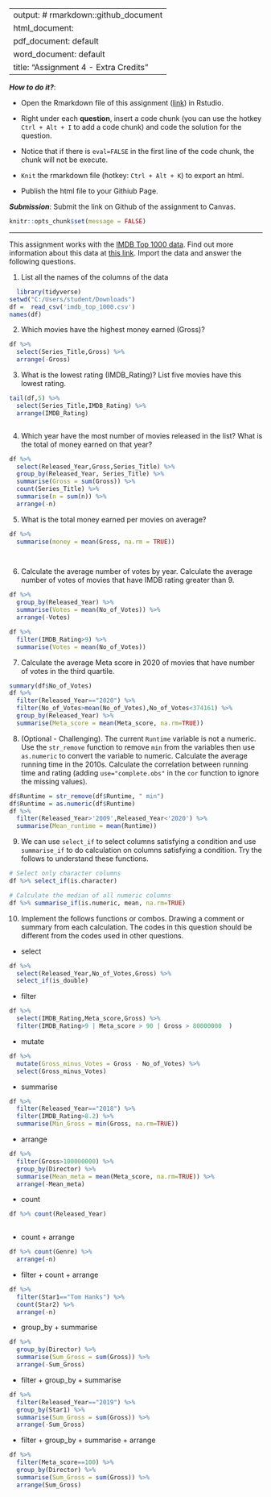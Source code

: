 
---
output: # rmarkdown::github_document
  html_document:
  pdf_document: default
  word_document: default
title: "Assignment 4 - Extra Credits"
---

***How to do it?***: 

- Open the Rmarkdown file of this assignment ([link](assignment4_extra_credits.Rmd)) in Rstudio. 

- Right under each **question**, insert  a code chunk (you can use the hotkey `Ctrl + Alt + I` to add a code chunk) and code the solution for the question. 

- Notice that if there is `eval=FALSE` in the first line of the code chunk, the chunk will not be execute.

- `Knit` the rmarkdown file (hotkey: `Ctrl + Alt + K`) to export an html.  

-  Publish the html file to your Githiub Page. 

***Submission***: Submit the link on Github of the assignment to Canvas. 

```r
knitr::opts_chunk$set(message = FALSE)
```

-------

This assignment works with the [IMDB Top 1000 data](../data/imdb_top_1000.csv).  Find out more information about this data at [this link](https://www.kaggle.com/datasets/harshitshankhdhar/imdb-dataset-of-top-1000-movies-and-tv-shows).  Import the data and answer the following questions. 

1. List all the names of the columns of the data
```r
  library(tidyverse)
setwd("C:/Users/student/Downloads")
df =  read_csv('imdb_top_1000.csv')
names(df)
```

2. Which movies have the highest money earned (Gross)?
```r



df %>% 
  select(Series_Title,Gross) %>% 
  arrange(-Gross)


```

3. What is the lowest rating (IMDB_Rating)?  List five movies have this lowest rating.
```r

tail(df,5) %>% 
  select(Series_Title,IMDB_Rating) %>% 
  arrange(IMDB_Rating) 



```

4. Which year have the most number of movies released in the list?  What is the total of money earned on that year?
```r

df %>% 
  select(Released_Year,Gross,Series_Title) %>% 
  group_by(Released_Year, Series_Title) %>% 
  summarise(Gross = sum(Gross)) %>% 
  count(Series_Title) %>% 
  summarise(n = sum(n)) %>% 
  arrange(-n)

```

5. What is the total money earned per movies on average?
```r
df %>% 
  summarise(money = mean(Gross, na.rm = TRUE))

  
```

6. Calculate the average number of votes by year. Calculate the average number of votes of movies that have IMDB rating greater than 9.
```r


df %>% 
  group_by(Released_Year) %>% 
  summarise(Votes = mean(No_of_Votes)) %>% 
  arrange(-Votes)


```
```r

df %>% 
  filter(IMDB_Rating>9) %>% 
  summarise(Votes = mean(No_of_Votes))  

```

7. Calculate the average Meta score in 2020 of movies that have number of votes in the third quartile. 
```r

summary(df$No_of_Votes)
df %>% 
  filter(Released_Year=="2020") %>% 
  filter(No_of_Votes>mean(No_of_Votes),No_of_Votes<374161) %>% 
  group_by(Released_Year) %>% 
  summarise(Meta_score = mean(Meta_score, na.rm=TRUE))  


```

8. (Optional - Challenging). The current `Runtime` variable is not a numeric. Use the `str_remove` function to remove ` min` from the variables then use `as.numeric` to convert the variable to numeric. Calculate the average running time in the 2010s. Calculate the correlation between running time and rating (adding `use="complete.obs"` in the `cor` function to ignore the missing values).  
```r


df$Runtime = str_remove(df$Runtime, " min")
df$Runtime = as.numeric(df$Runtime) 
df %>% 
  filter(Released_Year>'2009',Released_Year<'2020') %>% 
  summarise(Mean_runtime = mean(Runtime))


```

9. We can use `select_if` to select columns satisfying a condition and use `summarise_if` to do calculation on columns satisfying a condition.  Try the follows to understand these functions. 

```r
# Select only character columns
df %>% select_if(is.character)
```


```r
# Calculate the median of all numeric columns
df %>% summarise_if(is.numeric, mean, na.rm=TRUE)
```


10. Implement the follows functions or combos. Drawing a comment or summary from each calculation. The codes in this question should be different from the codes used in other questions.

- select
```r

df %>% 
  select(Released_Year,No_of_Votes,Gross) %>% 
  select_if(is_double)


```

- filter
```r

df %>% 
  select(IMDB_Rating,Meta_score,Gross) %>% 
  filter(IMDB_Rating>9 | Meta_score > 90 | Gross > 80000000  )

```

- mutate
```r

df %>% 
  mutate(Gross_minus_Votes = Gross - No_of_Votes) %>% 
  select(Gross_minus_Votes)


```

- summarise
```r

df %>% 
  filter(Released_Year=="2018") %>% 
  filter(IMDB_Rating>8.2) %>% 
  summarise(Min_Gross = min(Gross, na.rm=TRUE))  

```

- arrange
```r

df %>% 
  filter(Gross>100000000) %>% 
  group_by(Director) %>% 
  summarise(Mean_meta = mean(Meta_score, na.rm=TRUE)) %>% 
  arrange(-Mean_meta)

```

- count
```r

df %>% count(Released_Year)
  

```

- count + arrange
```r

df %>% count(Genre) %>% 
  arrange(-n)

```

- filter + count + arrange
```r

df %>% 
  filter(Star1=="Tom Hanks") %>% 
  count(Star2) %>% 
  arrange(-n)

```

- group_by + summarise
```r

df %>% 
  group_by(Director) %>% 
  summarise(Sum_Gross = sum(Gross)) %>% 
  arrange(-Sum_Gross)

```

- filter + group_by + summarise
```r

df %>% 
  filter(Released_Year=="2019") %>% 
  group_by(Star1) %>% 
  summarise(Sum_Gross = sum(Gross)) %>% 
  arrange(-Sum_Gross)

```

- filter + group_by + summarise + arrange
```r

df %>% 
  filter(Meta_score==100) %>% 
  group_by(Director) %>% 
  summarise(Sum_Gross = sum(Gross)) %>% 
  arrange(Sum_Gross)

```
